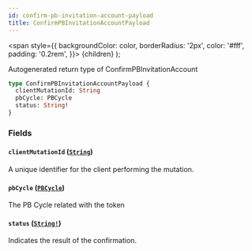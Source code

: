 ```yaml
---
id: confirm-pb-invitation-account-payload
title: ConfirmPBInvitationAccountPayload
---
```


<span
style={{
      backgroundColor: color,
      borderRadius: '2px',
      color: '#fff',
      padding: '0.2rem',
    }}>
{children}
</span>
);

Autogenerated return type of ConfirmPBInvitationAccount

```graphql
type ConfirmPBInvitationAccountPayload {
  clientMutationId: String
  pbCycle: PBCycle
  status: String!
}
```

### Fields

#### `clientMutationId` ([`String`](/api/scalars/string))

A unique identifier for the client performing the mutation.

#### `pbCycle` ([`PBCycle`](/api/objects/pb-cycle))

The PB Cycle related with the token

#### `status` ([`String!`](/api/scalars/string))

Indicates the result of the confirmation.
